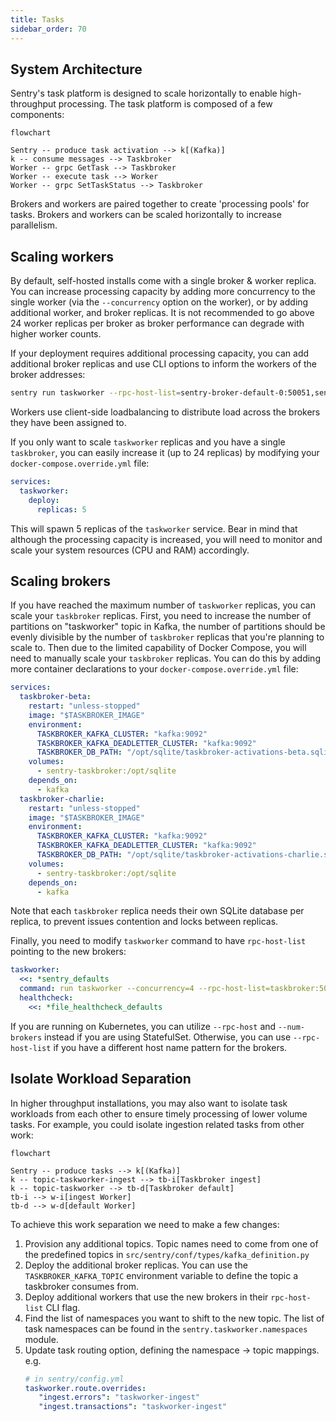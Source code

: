 ```yaml
---
title: Tasks
sidebar_order: 70
---
```


## System Architecture

Sentry's task platform is designed to scale horizontally to enable
high-throughput processing. The task platform is composed of a few components:

```mermaid
flowchart

Sentry -- produce task activation --> k[(Kafka)]
k -- consume messages --> Taskbroker
Worker -- grpc GetTask --> Taskbroker
Worker -- execute task --> Worker
Worker -- grpc SetTaskStatus --> Taskbroker
```

Brokers and workers are paired together to create 'processing pools' for tasks.
Brokers and workers can be scaled horizontally to increase parallelism.

## Scaling workers

By default, self-hosted installs come with a single broker & worker replica. You
can increase processing capacity by adding more concurrency to the single worker
(via the `--concurrency` option on the worker), or by adding additional worker,
and broker replicas. It is not recommended to go above 24 worker replicas
per broker as broker performance can degrade with higher worker counts.

If your deployment requires additional processing capacity, you can add
additional broker replicas and use CLI options to inform the workers of the
broker addresses:

```bash
sentry run taskworker --rpc-host-list=sentry-broker-default-0:50051,sentry-broker-default-1:50051
```

Workers use client-side loadbalancing to distribute load across the brokers they
have been assigned to.

If you only want to scale `taskworker` replicas and you have a single `taskbroker`,
you can easily increase it (up to 24 replicas) by modifying your `docker-compose.override.yml`
file:

```yaml
services:
  taskworker:
    deploy:
      replicas: 5
```

This will spawn 5 replicas of the `taskworker` service. Bear in mind that although
the processing capacity is increased, you will need to monitor and scale your
system resources (CPU and RAM) accordingly.

## Scaling brokers

If you have reached the maximum number of `taskworker` replicas, you can scale
your `taskbroker` replicas. First, you need to increase the number of partitions
on "taskworker" topic in Kafka, the number of partitions should be evenly divisible by
the number of `taskbroker` replicas that you're planning to scale to.
Then due to the limited capability of Docker Compose, you will need to manually
scale your `taskbroker` replicas. You can do this by adding more container
declarations to your `docker-compose.override.yml` file:

```yaml
services:
  taskbroker-beta:
    restart: "unless-stopped"
    image: "$TASKBROKER_IMAGE"
    environment:
      TASKBROKER_KAFKA_CLUSTER: "kafka:9092"
      TASKBROKER_KAFKA_DEADLETTER_CLUSTER: "kafka:9092"
      TASKBROKER_DB_PATH: "/opt/sqlite/taskbroker-activations-beta.sqlite"
    volumes:
      - sentry-taskbroker:/opt/sqlite
    depends_on:
      - kafka
  taskbroker-charlie:
    restart: "unless-stopped"
    image: "$TASKBROKER_IMAGE"
    environment:
      TASKBROKER_KAFKA_CLUSTER: "kafka:9092"
      TASKBROKER_KAFKA_DEADLETTER_CLUSTER: "kafka:9092"
      TASKBROKER_DB_PATH: "/opt/sqlite/taskbroker-activations-charlie.sqlite"
    volumes:
      - sentry-taskbroker:/opt/sqlite
    depends_on:
      - kafka
```

Note that each `taskbroker` replica needs their own SQLite database per replica, to prevent
issues contention and locks between replicas.

Finally, you need to modify `taskworker` command to have `rpc-host-list` pointing
to the new brokers:

```yaml
taskworker:
  <<: *sentry_defaults
  command: run taskworker --concurrency=4 --rpc-host-list=taskbroker:50051,taskbroker-beta:50051,taskbroker-charlie:50051 --health-check-file-path=/tmp/health.txt
  healthcheck:
    <<: *file_healthcheck_defaults
```

If you are running on Kubernetes, you can utilize `--rpc-host` and `--num-brokers`
instead if you are using StatefulSet. Otherwise, you can use `--rpc-host-list`
if you have a different host name pattern for the brokers.

## Isolate Workload Separation

In higher throughput installations, you may also want to isolate task workloads
from each other to ensure timely processing of lower volume tasks. For example,
you could isolate ingestion related tasks from other work:

```mermaid
flowchart

Sentry -- produce tasks --> k[(Kafka)]
k -- topic-taskworker-ingest --> tb-i[Taskbroker ingest]
k -- topic-taskworker --> tb-d[Taskbroker default]
tb-i --> w-i[ingest Worker]
tb-d --> w-d[default Worker]
```

To achieve this work separation we need to make a few changes:

1. Provision any additional topics. Topic names need to come from one of the
   predefined topics in `src/sentry/conf/types/kafka_definition.py`
2. Deploy the additional broker replicas. You can use the
   `TASKBROKER_KAFKA_TOPIC` environment variable to define the topic a
   taskbroker consumes from.
3. Deploy additional workers that use the new brokers in their `rpc-host-list`
   CLI flag.
4. Find the list of namespaces you want to shift to the new topic. The list of
   task namespaces can be found in the `sentry.taskworker.namespaces` module.
5. Update task routing option, defining the namespace -> topic mappings. e.g.
   ```yaml
   # in sentry/config.yml
   taskworker.route.overrides:
      "ingest.errors": "taskworker-ingest"
      "ingest.transactions": "taskworker-ingest"
   ```
